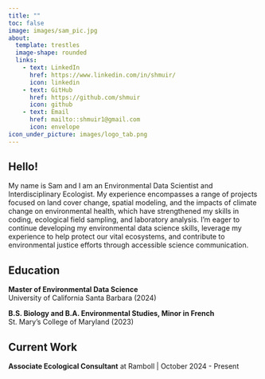 ```yaml
---
title: ""
toc: false
image: images/sam_pic.jpg
about: 
  template: trestles
  image-shape: rounded
  links: 
    - text: LinkedIn
      href: https://www.linkedin.com/in/shmuir/
      icon: linkedin
    - text: GitHub
      href: https://github.com/shmuir
      icon: github
    - text: Email
      href: mailto::shmuir1@gmail.com
      icon: envelope
icon_under_picture: images/logo_tab.png
---
```

## Hello!

My name is Sam and I am an Environmental Data Scientist and Interdisciplinary Ecologist. My experience encompasses a range of projects focused on land cover change, spatial modeling, and the impacts of climate change on environmental health, which have strengthened my skills in coding, ecological field sampling, and laboratory analysis. I'm eager to continue developing my environmental data science skills, leverage my experience to help protect our vital ecosystems, and contribute to environmental justice efforts through accessible science communication.  

## Education

**Master of Environmental Data Science** <br>
University of California Santa Barbara (2024)

**B.S. Biology and B.A. Environmental Studies, Minor in French** <br>
St. Mary's College of Maryland (2023)

## Current Work
**Associate Ecological Consultant** at Ramboll | October 2024 - Present
